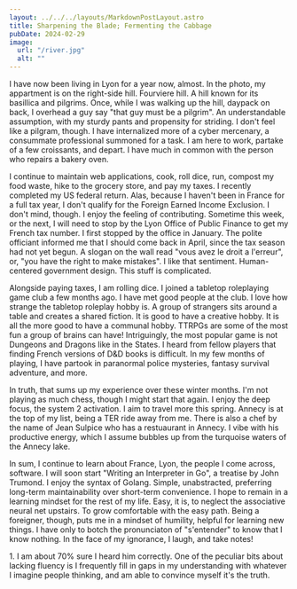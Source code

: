 ```yaml
---
layout: ../../../layouts/MarkdownPostLayout.astro
title: Sharpening the Blade; Fermenting the Cabbage
pubDate: 2024-02-29
image:
  url: "/river.jpg"
  alt: ""
---
```



I have now been living in Lyon for a year now, almost. In the photo, my appartment is on the right-side hill. Fourviere hill. A hill known for its basillica and <TabLink url="https://www.gallicagrapher.com/?terms=Fourvi%C3%A8re&cursor=0&context_year=1896&month=5">pilgrims</TabLink>. Once, while I was walking up the hill, daypack on back, I overhead a guy say "that guy must be a pilgrim"<Footnote index={1} tag="pilgrim" />. An understandable assumption, with my sturdy pants and propensity for striding. I don't feel like a pilgram, though. I have internalized more of a cyber mercenary, a consummate professional summoned for a task. I am here to work, partake of a few croissants, and depart. I have much in common with the person who repairs a bakery oven.

I continue to maintain web applications, cook, roll dice, run, compost my food waste, hike to the grocery store, and pay my taxes. I recently completed my US federal return. Alas, because I haven't been in France for a full tax year, I don't qualify for the <TabLink url="https://www.irs.gov/individuals/international-taxpayers/foreign-earned-income-exclusion">Foreign Earned Income Exclusion</TabLink>. I don't mind, though. I enjoy the feeling of contributing. Sometime this week, or the next, I will need to stop by the Lyon Office of Public Finance to get my French tax number. I first stopped by the office in January. The polite officiant informed me that I should come back in April, since the tax season had not yet begun. A slogan on the wall read "vous avez le droit a l'erreur", or, "you have the right to make mistakes". I like that sentiment. Human-centered government design. This stuff is complicated.

Alongside paying taxes, I am rolling dice. I joined a tabletop roleplaying game club a few months ago. I have met good people at the club. I love how strange the tabletop roleplay hobby is. A group of strangers sits around a table and creates a shared fiction. It is good to have a creative hobby. It is all the more good to have a communal hobby. TTRPGs are some of the most fun a group of brains can have! Intriguingly, the most popular game is not Dungeons and Dragons like in the States. I heard from fellow players that finding French versions of D&D books is difficult. In my few months of playing, I have partook in paranormal police mysteries, fantasy survival adventure, and more.

In truth, that sums up my experience over these winter months. I'm not playing as much chess, though I might start that again. I enjoy the deep focus, the system 2 activation. I aim to travel more this spring. Annecy is at the top of my list, being a TER ride away from me. There is also a chef by the name of Jean Sulpice who has a restuaurant in Annecy. I vibe with his productive energy, which I assume bubbles up from the turquoise waters of the Annecy lake.

In sum, I continue to learn about France, Lyon, the people I come across, software. I will soon start "Writing an Interpreter in Go", a treatise by John Trumond. I enjoy the syntax of Golang. Simple, unabstracted, preferring long-term maintainability over short-term convenience. I hope to remain in a learning mindset for the rest of my life. Easy, it is, to neglect the associative neural net upstairs. To grow comfortable with the easy path. Being a foreigner, though, puts me in a mindset of humility, helpful for learning new things. I have only to botch the pronunciaton of "s'entender" to know that I know nothing. In the face of my ignorance, I laugh, and take notes!

<FootnoteSection>
  <FootnoteText tag="pilgrim">
    1. I am about 70% sure I heard him correctly. One of the peculiar bits about
    lacking fluency is I frequently fill in gaps in my understanding with
    whatever I imagine people thinking, and am able to convince myself it's the
    truth.
  </FootnoteText>
</FootnoteSection>
